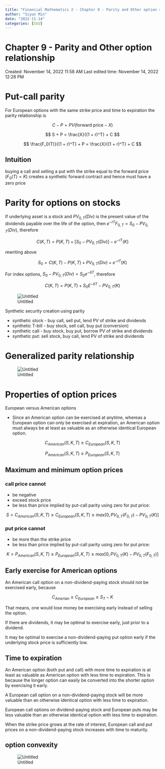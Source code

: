 ```yaml
---
title: "Financial Mathematics 2 - Chapter 9 - Parity and Other option relationship"
author: "Siyun Min"
date: "2022-11-14"
categories: [SSU]
---
```

# Chapter 9 - Parity and Other option relationship

Created: November 14, 2022 11:58 AM
Last edited time: November 14, 2022 12:28 PM

# Put-call parity

For European options with the same strike price and time to expiration the parity relationship is

$$
C - P = PV(\text{forward price} - X)
$$

$$
S + P = \frac{X}{(1 + r)^T} + C
$$

$$
\frac{F_0(T)}{(1 + r)^T} + P = \frac{X}{(1 + r)^T} + C
$$

## Intuition

buying a call and selling a put with the strike equal to the forward price ($F_0(T) = K$) creates a synthetic forward contract and hence must have a zero price

# Parity for options on stocks

If underlying asset is a stock and $PV_{0, T}(Div)$ is the present value of the dividends payable over the life of the option, then $e^{-rT}F_{0, T} = S_0 - PV_{0, T}(Div)$, therefore

$$
C(K, T) = P(K, T) + [S_0 - PV_{0, T}(Div)] - e^{-rT}(K)
$$

rewriting above

$$
S_0 = C(K, T) - P(K, T) + PV_{0, T}(Div) + e^{-rT}(K)
$$

For index options, $S_0 - PV_{0, T}(Div) = S_0 e^{-\delta T}$, therefore

$$
C(K, T) = P(K, T) + S_0 E^{-\delta T} - PV_{0, T}(K)
$$

![Untitled](./Untitled.png)

Synthetic security creation using parity

- synthetic stock - buy call, sell put, lend PV of strike and dividends
- synthetic T-bill - buy stock, sell call, buy put (conversion)
- synthetic call - buy stock, buy put, borrow PV of strike and dividends
- synthetic put: sell stock, buy call, lend PV of strike and dividends

# Generalized parity relationship

![Untitled](./Untitled%201.png)

# Properties of option prices

European versus American options

- Since an American option can be exercised at anytime, whereas a European option can only be exercised at expiration, an American option must always be at least as valuable as an otherwise identical European option.

$$
C_{American}(S, K, T) \geq C_{European}(S, K, T)
$$

$$
P_{American}(S, K, T) \geq P_{European}(S, K, T)
$$

## Maximum and minimum option prices

### call price cannot

- be negative
- exceed stock price
- be less than price implied by put-call parity using zero for put price:

$$
S > C_{American}(S, K, T) \geq C_{European}(S, K, T) \geq max[0, PV_{0, T}(F_{0, T}) - PV_{0, T}(K)]
$$

### put price cannot

- be more than the strike price
- be less than price implied by put-call parity using zero for put price:

$$
K > P_{American}(S, K, T) \geq P_{European}(S, K, T) \geq max[0, PV_{0, T}(K) - PV_{0, T}(F_{0, T})]
$$

## Early exercise for American options

An American call option on a non-dividend-paying stock should not be exercised early, because

$$
C_{Amerian} \geq C_{European} \geq S_T - K
$$

That means, one would lose money be exercising early instead of selling the option.

If there are dividends, it may be optimal to exercise early, just prior to a dividend.

It may be optimal to exercise a non-dividend-paying put option early if the underlying stock price is sufficiently low.

## Time to expiration

An American option (both put and call) with more time to expiration is at least as valuable as American option with less time to expiration. This is because the longer option can easily be converted into the shorter option by exercising it early.

A European call option on a non-dividend-paying stock will be more valuable than an otherwise identical option with less time to expiration.

European call options on dividend-paying stock and European puts may be less valuable than an otherwise identical option with less time to expiration.

When the strike price grows at the rate of interest, European call and put prices on a non-dividend-paying stock increases with time to maturity.

## option convexity

![Untitled](./Untitled%202.png)